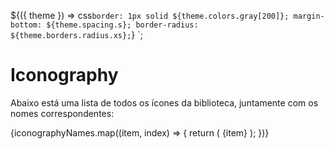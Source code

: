 
<Meta title="Tokens/Iconography" component={iconographyTheme} />

  ${({ theme }) => css`
    border: 1px solid ${theme.colors.gray[200]};
    margin-bottom: ${theme.spacing.s};
    border-radius: ${theme.borders.radius.xs};
  `}
`;

# Iconography

Abaixo está uma lista de todos os ícones da biblioteca, juntamente com os nomes correspondentes:


<Story name="Iconography">
  <Grid paddingTop={{ xs: 'xs' }} justifyContent={{ xs: 'space-between' }}>
    {iconographyNames.map((item, index) => {
      return (
        <ColumnBorder
          xs={2}
          alignItems={{ xs: 'center' }}
          padding={{ xs: 's' }}
          columnGap={true}
          key={`iconography-${index - 1}`}
        >
          <Icon name={item} width={24} height={24} />
          <Text paddingTop={{ xs: 'xs' }}>{item}</Text>
        </ColumnBorder>
      );
    })}
  </Grid>
</Story>
